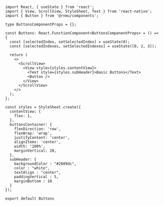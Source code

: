 ```SnackPlayer name=RNE Button

import React, { useState } from 'react';
import { View, ScrollView, StyleSheet, Text } from 'react-native';
import { Button } from '@rnmu/components';

type ButtonsComponentProps = {};

const Buttons: React.FunctionComponent<ButtonsComponentProps> = () => {
  const [selectedIndex, setSelectedIndex] = useState(0);
  const [selectedIndexes, setSelectedIndexes] = useState([0, 2, 3]);

  return (
    <>
      <ScrollView>
        <View style={styles.contentView}>
          <Text style={styles.subHeader}>Basic Buttons</Text>
          <Button />
        </View>
      </ScrollView>
    </>
  );
};

const styles = StyleSheet.create({
  contentView: {
    flex: 1,
  },
  buttonsContainer: {
    flexDirection: 'row',
    flexWrap: 'wrap',
    justifyContent: 'center',
    alignItems: 'center',
    width: '100%',
    marginVertical: 20,
  },
  subHeader: {
    backgroundColor : "#2089dc",
    color : "white",
    textAlign : "center",
    paddingVertical : 5,
    marginBottom : 10
  }
});

export default Buttons
```
